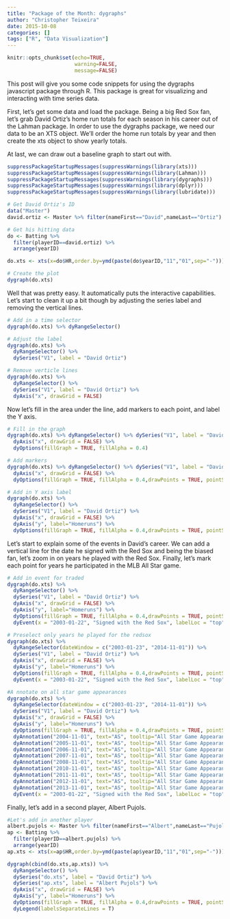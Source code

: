 ```yaml
---
title: "Package of the Month: dygraphs"
author: "Christopher Teixeira"
date: 2015-10-08
categories: []
tags: ["R", "Data Visualization"]
---
```


```r
knitr::opts_chunk$set(echo=TRUE,
                      warning=FALSE, 
                      message=FALSE)
```

This post will give you some code snippets for using the dygraphs javascript package through R. This package is great for visualizing and interacting with time series data.

First, let's get some data and load the package. Being a big Red Sox fan, let's grab David Ortiz's home run totals for each season in his career out of the Lahman package. In order to use the dygraphs package, we need our data to be an XTS object. We'll order the home run totals by year and then create the xts object to show yearly totals. 

At last, we can draw out a baseline graph to start out with.

```r
suppressPackageStartupMessages(suppressWarnings(library(xts)))
suppressPackageStartupMessages(suppressWarnings(library(Lahman)))
suppressPackageStartupMessages(suppressWarnings(library(dygraphs)))
suppressPackageStartupMessages(suppressWarnings(library(dplyr)))
suppressPackageStartupMessages(suppressWarnings(library(lubridate)))

# Get David Ortiz's ID
data("Master")
david.ortiz <- Master %>% filter(nameFirst=="David",nameLast=="Ortiz") %>% select(playerID) %>% as.character

# Get his hitting data
do <- Batting %>%
  filter(playerID==david.ortiz) %>%
  arrange(yearID) 

do.xts <- xts(x=do$HR,order.by=ymd(paste(do$yearID,"11","01",sep="-")))

# Create the plot
dygraph(do.xts)
```

Well that was pretty easy. It automatically puts the interactive capabilities. Let's start to clean it up a bit though by adjusting the series label and removing the vertical lines.

```r

# Add in a time selector
dygraph(do.xts) %>% dyRangeSelector()

# Adjust the label
dygraph(do.xts) %>% 
  dyRangeSelector() %>% 
  dySeries("V1", label = "David Ortiz") 

# Remove verticle lines
dygraph(do.xts) %>% 
  dyRangeSelector() %>% 
  dySeries("V1", label = "David Ortiz") %>%
  dyAxis("x", drawGrid = FALSE)

```

Now let's fill in the area under the line, add markers to each point, and label the Y axis.

```r

# Fill in the graph
dygraph(do.xts) %>% dyRangeSelector() %>% dySeries("V1", label = "David Ortiz") %>%
  dyAxis("x", drawGrid = FALSE) %>%
  dyOptions(fillGraph = TRUE, fillAlpha = 0.4)

# Add markers
dygraph(do.xts) %>% dyRangeSelector() %>% dySeries("V1", label = "David Ortiz") %>%
  dyAxis("x", drawGrid = FALSE) %>%
  dyOptions(fillGraph = TRUE, fillAlpha = 0.4,drawPoints = TRUE, pointSize = 2)

# Add in Y axis label
dygraph(do.xts) %>% 
  dyRangeSelector() %>% 
  dySeries("V1", label = "David Ortiz") %>%
  dyAxis("x", drawGrid = FALSE) %>%
  dyAxis("y", label="Homeruns") %>%
  dyOptions(fillGraph = TRUE, fillAlpha = 0.4,drawPoints = TRUE, pointSize = 2)

```

Let's start to explain some of the events in David's career. We can add a vertical line for the date he signed with the Red Sox and being the biased fan, let's zoom in on years he played with the Red Sox. Finally, let's mark each point for years he participated in the MLB All Star game.

```r

# Add in event for traded
dygraph(do.xts) %>% 
  dyRangeSelector() %>% 
  dySeries("V1", label = "David Ortiz") %>%
  dyAxis("x", drawGrid = FALSE) %>%
  dyAxis("y", label="Homeruns") %>%
  dyOptions(fillGraph = TRUE, fillAlpha = 0.4,drawPoints = TRUE, pointSize = 2) %>%
  dyEvent(x = "2003-01-22", "Signed with the Red Sox", labelLoc = "top")

# Preselect only years he played for the redsox
dygraph(do.xts) %>% 
  dyRangeSelector(dateWindow = c("2003-01-23", "2014-11-01")) %>% 
  dySeries("V1", label = "David Ortiz") %>%
  dyAxis("x", drawGrid = FALSE) %>%
  dyAxis("y", label="Homeruns") %>%
  dyOptions(fillGraph = TRUE, fillAlpha = 0.4,drawPoints = TRUE, pointSize = 2) %>%
  dyEvent(x = "2003-01-22", "Signed with the Red Sox", labelLoc = "top")

#A nnotate on all star game appearances
dygraph(do.xts) %>% 
  dyRangeSelector(dateWindow = c("2003-01-23", "2014-11-01")) %>% 
  dySeries("V1", label = "David Ortiz") %>%
  dyAxis("x", drawGrid = FALSE) %>%
  dyAxis("y", label="Homeruns") %>%
  dyOptions(fillGraph = TRUE, fillAlpha = 0.4,drawPoints = TRUE, pointSize = 2) %>%
  dyAnnotation("2004-11-01", text="AS", tooltip="All Star Game Appearance") %>%
  dyAnnotation("2005-11-01", text="AS", tooltip="All Star Game Appearance") %>%
  dyAnnotation("2006-11-01", text="AS", tooltip="All Star Game Appearance") %>%
  dyAnnotation("2007-11-01", text="AS", tooltip="All Star Game Appearance") %>%
  dyAnnotation("2008-11-01", text="AS", tooltip="All Star Game Appearance") %>%
  dyAnnotation("2010-11-01", text="AS", tooltip="All Star Game Appearance") %>%
  dyAnnotation("2011-11-01", text="AS", tooltip="All Star Game Appearance") %>%
  dyAnnotation("2012-11-01", text="AS", tooltip="All Star Game Appearance") %>%
  dyAnnotation("2013-11-01", text="AS", tooltip="All Star Game Appearance") %>%
  dyEvent(x = "2003-01-22", "Signed with the Red Sox", labelLoc = "top")

```

Finally, let's add in a second player, Albert Pujols. 

```r

#Let's add in another player
albert.pujols <- Master %>% filter(nameFirst=="Albert",nameLast=="Pujols") %>% select(playerID) %>% as.character
ap <- Batting %>%
  filter(playerID==albert.pujols) %>%
  arrange(yearID) 
ap.xts <- xts(x=ap$HR,order.by=ymd(paste(ap$yearID,"11","01",sep="-")))

dygraph(cbind(do.xts,ap.xts)) %>% 
  dyRangeSelector() %>% 
  dySeries("do.xts", label = "David Ortiz") %>%
  dySeries("ap.xts", label = "Albert Pujols") %>%
  dyAxis("x", drawGrid = FALSE) %>%
  dyAxis("y", label="Homeruns") %>%
  dyOptions(fillGraph = TRUE, fillAlpha = 0.4,drawPoints = TRUE, pointSize = 2) %>%
  dyLegend(labelsSeparateLines = T)

```